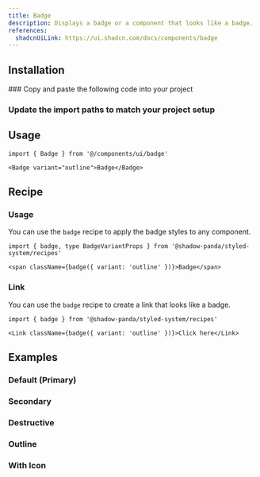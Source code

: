 ```yaml
---
title: Badge
description: Displays a badge or a component that looks like a badge.
references:
  shadcnUiLink: https://ui.shadcn.com/docs/components/badge
---
```


<ComponentPreview name="badge" withRecipe />

## Installation

<Steps>
### Copy and paste the following code into your project

<ComponentSource name="badge" />

### Update the import paths to match your project setup

</Steps>

## Usage

```tsx
import { Badge } from '@/components/ui/badge'
```

```tsx
<Badge variant="outline">Badge</Badge>
```

## Recipe

### Usage

You can use the `badge` recipe to apply the badge styles to any component.

```tsx
import { badge, type BadgeVariantProps } from '@shadow-panda/styled-system/recipes'
```

```tsx
<span className={badge({ variant: 'outline' })}>Badge</span>
```

### Link

You can use the `badge` recipe to create a link that looks like a badge.

```tsx
import { badge } from '@shadow-panda/styled-system/recipes'
```

```tsx
<Link className={badge({ variant: 'outline' })}>Click here</Link>
```

## Examples

### Default (Primary)

<ComponentPreview name="badge" />

### Secondary

<ComponentPreview name="badge" file="secondary" />

### Destructive

<ComponentPreview name="badge" file="destructive" />

### Outline

<ComponentPreview name="badge" file="outline" />

### With Icon

<ComponentPreview name="badge" file="with-icon" />
